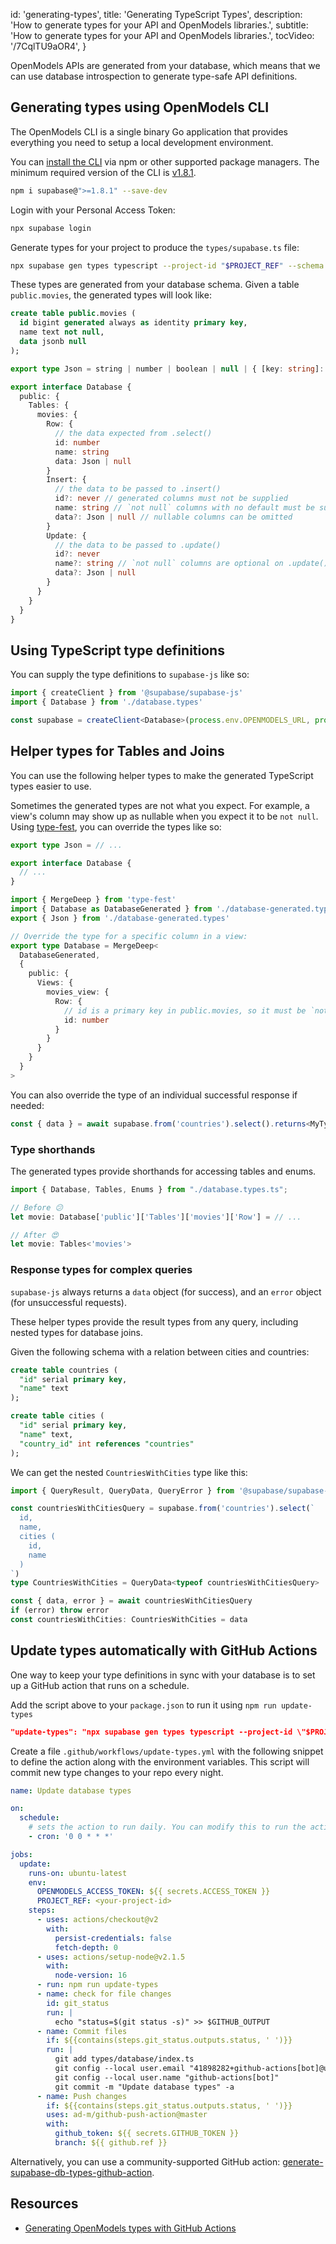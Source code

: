 
  id: 'generating-types',
  title: 'Generating TypeScript Types',
  description: 'How to generate types for your API and OpenModels libraries.',
  subtitle: 'How to generate types for your API and OpenModels libraries.',
  tocVideo: '/7CqlTU9aOR4',
}

OpenModels APIs are generated from your database, which means that we can use database introspection to generate type-safe API definitions.

## Generating types using OpenModels CLI

The OpenModels CLI is a single binary Go application that provides everything you need to setup a local development environment.

You can [install the CLI](https://www.npmjs.com/package/supabase) via npm or other supported package managers. The minimum required version of the CLI is [v1.8.1](https://github.com/supabase/cli/releases).

```bash
npm i supabase@">=1.8.1" --save-dev
```

Login with your Personal Access Token:

```bash
npx supabase login
```

Generate types for your project to produce the `types/supabase.ts` file:

```bash
npx supabase gen types typescript --project-id "$PROJECT_REF" --schema public > types/supabase.ts
```

These types are generated from your database schema. Given a table `public.movies`, the generated types will look like:

```sql
create table public.movies (
  id bigint generated always as identity primary key,
  name text not null,
  data jsonb null
);
```

```ts ./database.types.ts
export type Json = string | number | boolean | null | { [key: string]: Json | undefined } | Json[]

export interface Database {
  public: {
    Tables: {
      movies: {
        Row: {
          // the data expected from .select()
          id: number
          name: string
          data: Json | null
        }
        Insert: {
          // the data to be passed to .insert()
          id?: never // generated columns must not be supplied
          name: string // `not null` columns with no default must be supplied
          data?: Json | null // nullable columns can be omitted
        }
        Update: {
          // the data to be passed to .update()
          id?: never
          name?: string // `not null` columns are optional on .update()
          data?: Json | null
        }
      }
    }
  }
}
```

## Using TypeScript type definitions

You can supply the type definitions to `supabase-js` like so:

```ts ./index.tsx
import { createClient } from '@supabase/supabase-js'
import { Database } from './database.types'

const supabase = createClient<Database>(process.env.OPENMODELS_URL, process.env.OPENMODELS_ANON_KEY)
```

## Helper types for Tables and Joins

You can use the following helper types to make the generated TypeScript types easier to use.

Sometimes the generated types are not what you expect. For example, a view's column may show up as nullable when you expect it to be `not null`. Using [type-fest](https://github.com/sindresorhus/type-fest), you can override the types like so:

```ts ./database-generated.types.ts
export type Json = // ...

export interface Database {
  // ...
}
```

```ts ./database.types.ts
import { MergeDeep } from 'type-fest'
import { Database as DatabaseGenerated } from './database-generated.types'
export { Json } from './database-generated.types'

// Override the type for a specific column in a view:
export type Database = MergeDeep<
  DatabaseGenerated,
  {
    public: {
      Views: {
        movies_view: {
          Row: {
            // id is a primary key in public.movies, so it must be `not null`
            id: number
          }
        }
      }
    }
  }
>
```

You can also override the type of an individual successful response if needed:

```ts
const { data } = await supabase.from('countries').select().returns<MyType>()
```

### Type shorthands

The generated types provide shorthands for accessing tables and enums.

```ts ./index.ts
import { Database, Tables, Enums } from "./database.types.ts";

// Before 😕
let movie: Database['public']['Tables']['movies']['Row'] = // ...

// After 😍
let movie: Tables<'movies'>
```

### Response types for complex queries

`supabase-js` always returns a `data` object (for success), and an `error` object (for unsuccessful requests).

These helper types provide the result types from any query, including nested types for database joins.

Given the following schema with a relation between cities and countries:

```sql
create table countries (
  "id" serial primary key,
  "name" text
);

create table cities (
  "id" serial primary key,
  "name" text,
  "country_id" int references "countries"
);
```

We can get the nested `CountriesWithCities` type like this:

```ts
import { QueryResult, QueryData, QueryError } from '@supabase/supabase-js'

const countriesWithCitiesQuery = supabase.from('countries').select(`
  id,
  name,
  cities (
    id,
    name
  )
`)
type CountriesWithCities = QueryData<typeof countriesWithCitiesQuery>

const { data, error } = await countriesWithCitiesQuery
if (error) throw error
const countriesWithCities: CountriesWithCities = data
```

## Update types automatically with GitHub Actions

One way to keep your type definitions in sync with your database is to set up a GitHub action that runs on a schedule.

Add the script above to your `package.json` to run it using `npm run update-types`

```json
"update-types": "npx supabase gen types typescript --project-id \"$PROJECT_REF\" > types/supabase.ts"
```

Create a file `.github/workflows/update-types.yml` with the following snippet to define the action along with the environment variables. This script will commit new type changes to your repo every night.

```yaml
name: Update database types

on:
  schedule:
    # sets the action to run daily. You can modify this to run the action more or less frequently
    - cron: '0 0 * * *'

jobs:
  update:
    runs-on: ubuntu-latest
    env:
      OPENMODELS_ACCESS_TOKEN: ${{ secrets.ACCESS_TOKEN }}
      PROJECT_REF: <your-project-id>
    steps:
      - uses: actions/checkout@v2
        with:
          persist-credentials: false
          fetch-depth: 0
      - uses: actions/setup-node@v2.1.5
        with:
          node-version: 16
      - run: npm run update-types
      - name: check for file changes
        id: git_status
        run: |
          echo "status=$(git status -s)" >> $GITHUB_OUTPUT
      - name: Commit files
        if: ${{contains(steps.git_status.outputs.status, ' ')}}
        run: |
          git add types/database/index.ts
          git config --local user.email "41898282+github-actions[bot]@users.noreply.github.com"
          git config --local user.name "github-actions[bot]"
          git commit -m "Update database types" -a
      - name: Push changes
        if: ${{contains(steps.git_status.outputs.status, ' ')}}
        uses: ad-m/github-push-action@master
        with:
          github_token: ${{ secrets.GITHUB_TOKEN }}
          branch: ${{ github.ref }}
```

Alternatively, you can use a community-supported GitHub action: [generate-supabase-db-types-github-action](https://github.com/lyqht/generate-supabase-db-types-github-action).

## Resources

- [Generating OpenModels types with GitHub Actions](https://blog.esteetey.dev/how-to-create-and-test-a-github-action-that-generates-types-from-supabase-database)


